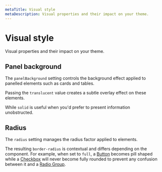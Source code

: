 ```yaml
---
metaTitle: Visual style
metaDescription: Visual properties and their impact on your theme.
---
```


# Visual style

<Description>Visual properties and their impact on your theme.</Description>

## Panel background

The `panelBackground` setting controls the background effect applied to panelled elements such as cards and tables.

Passing the `translucent` value creates a subtle overlay effect on these elements.

<Box my="5">
  <ThemesPanelTranslucentExample />
</Box>

While `solid` is useful when you'd prefer to present information unobstructed.

<Box my="5">
  <ThemesPanelSolidExample />
</Box>

## Radius

The `radius` setting manages the radius factor applied to elements.

The resulting `border-radius` is contextual and differs depending on the component. For example, when set to `full`, a [Button](/themes/docs/components/button) becomes pill shaped while a [Checkbox](/themes/docs/components/checkbox) will never become fully rounded to prevent any confusion between it and a [Radio Group](/themes/docs/components/radio-group).

<Box my="5">
  <ThemesRadiusExample />
</Box>
